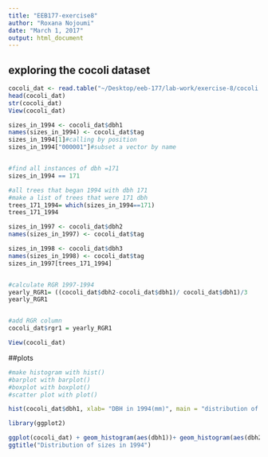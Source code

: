 ```yaml
---
title: "EEB177-exercise8"
author: "Roxana Nojoumi"
date: "March 1, 2017"
output: html_document
---
```


## exploring the cocoli dataset

```r
cocoli_dat <- read.table("~/Desktop/eeb-177/lab-work/exercise-8/cocoli.txt", header = TRUE)
head(cocoli_dat)
str(cocoli_dat)
View(cocoli_dat)

sizes_in_1994 <- cocoli_dat$dbh1
names(sizes_in_1994) <- cocoli_dat$tag
sizes_in_1994[1]#calling by position
sizes_in_1994["000001"]#subset a vector by name


#find all instances of dbh =171
sizes_in_1994 == 171

#all trees that began 1994 with dbh 171
#make a list of trees that were 171 dbh
trees_171_1994= which(sizes_in_1994==171)
trees_171_1994

sizes_in_1997 <- cocoli_dat$dbh2
names(sizes_in_1997) <- cocoli_dat$tag

sizes_in_1998 <- cocoli_dat$dbh3
names(sizes_in_1998) <- cocoli_dat$tag
sizes_in_1997[trees_171_1994]


#calculate RGR 1997-1994
yearly_RGR1= ((cocoli_dat$dbh2-cocoli_dat$dbh1)/ cocoli_dat$dbh1)/3
yearly_RGR1


#add RGR column
cocoli_dat$rgr1 = yearly_RGR1

View(cocoli_dat)
```




##plots

```r
#make histogram with hist()
#barplot with barplot()
#boxplot with boxplot()
#scatter plot with plot()

hist(cocoli_dat$dbh1, xlab= "DBH in 1994(mm)", main = "distribution of sizes in 1994", col = "pink", xlim=c(0,2000))

```

```r
library(ggplot2)

ggplot(cocoli_dat) + geom_histogram(aes(dbh1))+ geom_histogram(aes(dbh2), fill="pink", alpha=0.2)
ggtitle("Distribution of sizes in 1994")
```
